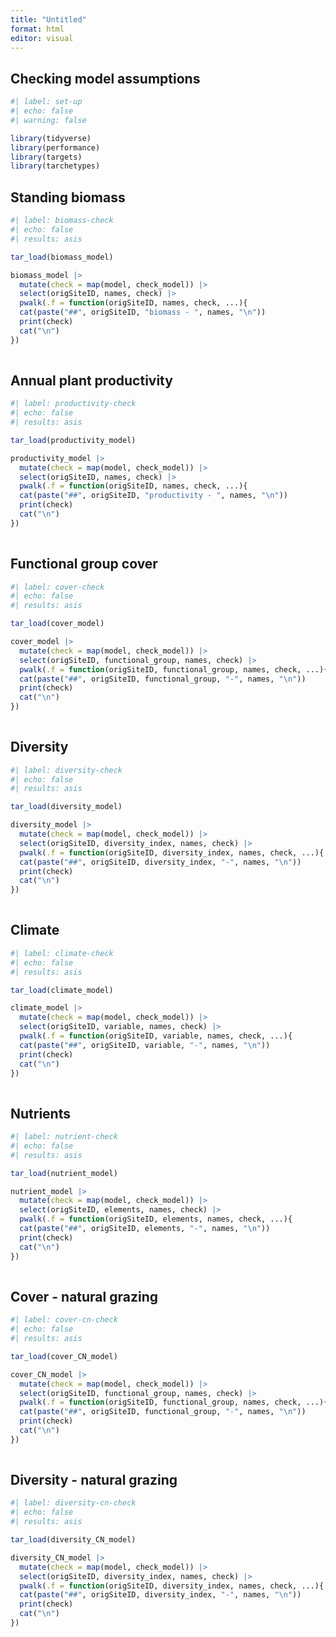 ```yaml
---
title: "Untitled"
format: html
editor: visual
---
```


## Checking model assumptions

```r
#| label: set-up
#| echo: false
#| warning: false

library(tidyverse)
library(performance)
library(targets)
library(tarchetypes)
```

## Standing biomass

```r
#| label: biomass-check
#| echo: false
#| results: asis

tar_load(biomass_model)

biomass_model |> 
  mutate(check = map(model, check_model)) |> 
  select(origSiteID, names, check) |> 
  pwalk(.f = function(origSiteID, names, check, ...){
  cat(paste("##", origSiteID, "biomass - ", names, "\n"))
  print(check)
  cat("\n")
})
  
```

## Annual plant productivity

```r
#| label: productivity-check
#| echo: false
#| results: asis

tar_load(productivity_model)

productivity_model |> 
  mutate(check = map(model, check_model)) |> 
  select(origSiteID, names, check) |> 
  pwalk(.f = function(origSiteID, names, check, ...){
  cat(paste("##", origSiteID, "productivity - ", names, "\n"))
  print(check)
  cat("\n")
})
  
```

## Functional group cover

```r
#| label: cover-check
#| echo: false
#| results: asis

tar_load(cover_model)

cover_model |> 
  mutate(check = map(model, check_model)) |> 
  select(origSiteID, functional_group, names, check) |> 
  pwalk(.f = function(origSiteID, functional_group, names, check, ...){
  cat(paste("##", origSiteID, functional_group, "-", names, "\n"))
  print(check)
  cat("\n")
})
  
```

## Diversity

```r
#| label: diversity-check
#| echo: false
#| results: asis

tar_load(diversity_model)

diversity_model |> 
  mutate(check = map(model, check_model)) |> 
  select(origSiteID, diversity_index, names, check) |> 
  pwalk(.f = function(origSiteID, diversity_index, names, check, ...){
  cat(paste("##", origSiteID, diversity_index, "-", names, "\n"))
  print(check)
  cat("\n")
})
  
```

## Climate

```r
#| label: climate-check
#| echo: false
#| results: asis

tar_load(climate_model)

climate_model |> 
  mutate(check = map(model, check_model)) |> 
  select(origSiteID, variable, names, check) |> 
  pwalk(.f = function(origSiteID, variable, names, check, ...){
  cat(paste("##", origSiteID, variable, "-", names, "\n"))
  print(check)
  cat("\n")
})
  
```

## Nutrients

```r
#| label: nutrient-check
#| echo: false
#| results: asis

tar_load(nutrient_model)

nutrient_model |> 
  mutate(check = map(model, check_model)) |> 
  select(origSiteID, elements, names, check) |> 
  pwalk(.f = function(origSiteID, elements, names, check, ...){
  cat(paste("##", origSiteID, elements, "-", names, "\n"))
  print(check)
  cat("\n")
})
  
```

## Cover - natural grazing

```r
#| label: cover-cn-check
#| echo: false
#| results: asis

tar_load(cover_CN_model)

cover_CN_model |> 
  mutate(check = map(model, check_model)) |> 
  select(origSiteID, functional_group, names, check) |> 
  pwalk(.f = function(origSiteID, functional_group, names, check, ...){
  cat(paste("##", origSiteID, functional_group, "-", names, "\n"))
  print(check)
  cat("\n")
})
  
```

## Diversity - natural grazing

```r
#| label: diversity-cn-check
#| echo: false
#| results: asis

tar_load(diversity_CN_model)

diversity_CN_model |> 
  mutate(check = map(model, check_model)) |> 
  select(origSiteID, diversity_index, names, check) |> 
  pwalk(.f = function(origSiteID, diversity_index, names, check, ...){
  cat(paste("##", origSiteID, diversity_index, "-", names, "\n"))
  print(check)
  cat("\n")
})
  
```
